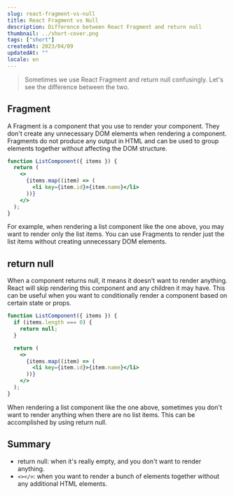 ```yaml
---
slug: react-fragment-vs-null
title: React Fragment vs Null
description: Difference between React Fragment and return null
thumbnail: ../short-cover.png
tags: ["short"]
createdAt: 2023/04/09
updatedAt: ""
locale: en
---
```


> Sometimes we use React Fragment and return null confusingly. Let's see the difference between the two.

## Fragment

A Fragment is a component that you use to render your component.
They don't create any unnecessary DOM elements when rendering a component.
Fragments do not produce any output in HTML and can be used to group elements together without affecting the DOM structure.

```jsx
function ListComponent({ items }) {
  return (
    <>
      {items.map((item) => (
        <li key={item.id}>{item.name}</li>
      ))}
    </>
  );
}
```

For example, when rendering a list component like the one above, you may want to render only the list items.
You can use Fragments to render just the list items without creating unnecessary DOM elements.

## return null

When a component returns null, it means it doesn't want to render anything.
React will skip rendering this component and any children it may have.
This can be useful when you want to conditionally render a component based on certain state or props.

```jsx
function ListComponent({ items }) {
  if (items.length === 0) {
    return null;
  }

  return (
    <>
      {items.map((item) => (
        <li key={item.id}>{item.name}</li>
      ))}
    </>
  );
}
```

When rendering a list component like the one above, sometimes you don't want to render anything when there are no list items.
This can be accomplished by using return null.

## Summary

- return null: when it's really empty, and you don't want to render anything.
- `<></>`: when you want to render a bunch of elements together without any
  additional HTML elements.
